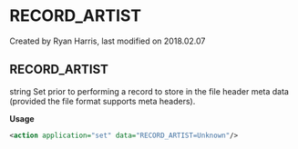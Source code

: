
# RECORD_ARTIST 

 Created by  Ryan Harris, last modified on 2018.02.07

## RECORD_ARTIST

string Set prior to performing a record to store in the file header meta data (provided the file format supports meta headers).

**Usage**

```xml
<action application="set" data="RECORD_ARTIST=Unknown"/>
```


